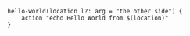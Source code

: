 ```clidsl title="defaults.cli"
hello-world(location l?: arg = "the other side") {
    action "echo Hello World from $(location)"
}
```